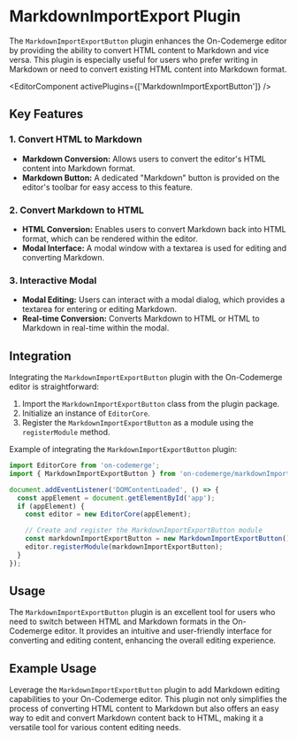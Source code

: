 # MarkdownImportExport Plugin

The `MarkdownImportExportButton` plugin enhances the On-Codemerge editor by providing the ability to convert HTML content to Markdown and vice versa. This plugin is especially useful for users who prefer writing in Markdown or need to convert existing HTML content into Markdown format.


<EditorComponent activePlugins={['MarkdownImportExportButton']} />

## Key Features

### 1. Convert HTML to Markdown

- **Markdown Conversion:** Allows users to convert the editor's HTML content into Markdown format.
- **Markdown Button:** A dedicated "Markdown" button is provided on the editor's toolbar for easy access to this feature.

### 2. Convert Markdown to HTML

- **HTML Conversion:** Enables users to convert Markdown back into HTML format, which can be rendered within the editor.
- **Modal Interface:** A modal window with a textarea is used for editing and converting Markdown.

### 3. Interactive Modal

- **Modal Editing:** Users can interact with a modal dialog, which provides a textarea for entering or editing Markdown.
- **Real-time Conversion:** Converts Markdown to HTML or HTML to Markdown in real-time within the modal.

## Integration

Integrating the `MarkdownImportExportButton` plugin with the On-Codemerge editor is straightforward:

1. Import the `MarkdownImportExportButton` class from the plugin package.
2. Initialize an instance of `EditorCore`.
3. Register the `MarkdownImportExportButton` as a module using the `registerModule` method.

Example of integrating the `MarkdownImportExportButton` plugin:

```javascript
import EditorCore from 'on-codemerge';
import { MarkdownImportExportButton } from 'on-codemerge/markdownImportExportButton';

document.addEventListener('DOMContentLoaded', () => {
  const appElement = document.getElementById('app');
  if (appElement) {
    const editor = new EditorCore(appElement);

    // Create and register the MarkdownImportExportButton module
    const markdownImportExportButton = new MarkdownImportExportButton();
    editor.registerModule(markdownImportExportButton);
  }
});
```

## Usage

The `MarkdownImportExportButton` plugin is an excellent tool for users who need to switch between HTML and Markdown formats in the On-Codemerge editor. It provides an intuitive and user-friendly interface for converting and editing content, enhancing the overall editing experience.

## Example Usage

Leverage the `MarkdownImportExportButton` plugin to add Markdown editing capabilities to your On-Codemerge editor. This plugin not only simplifies the process of converting HTML content to Markdown but also offers an easy way to edit and convert Markdown content back to HTML, making it a versatile tool for various content editing needs.
